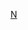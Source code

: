 {{asbox
|image=Flag of Namibia.svg
|category=納米比亞小作品
|subject=与[[纳米比亚]]相关的
|name=Template:Namibia-stub
}}<noinclude>[[cat:非洲小作品模板|N]]
</noinclude>